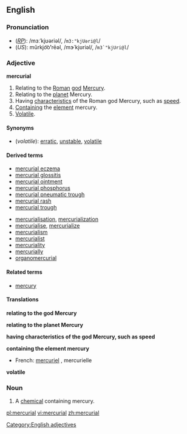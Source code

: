 ==English==
===Pronunciation===
*(''[[RP]]''): /mɜːˈkjʊəriəl/, /<tt>m3:"kjUəri@l</tt>/
*(''US''): mûrkjo͝o'''ʹ'''rēəl, /mɝˈkjʊriəl/, /<tt>m3`"kjUri@l</tt>/

===Adjective===
'''mercurial'''

#Relating to the [[Roman]] [[god]] [[Mercury]].
#Relating to the [[planet]] Mercury.
#Having [[characteristic]]s of the Roman god Mercury, such as [[speed]].
#[[contain|Contain]]ing the [[element]] mercury.
#[[volatile|Volatile]].

====Synonyms====
*(''volatile''): [[erratic]], [[unstable]], [[volatile]]

====Derived terms====
{{top2}}
*[[mercurial eczema]]
*[[mercurial glossitis]]
*[[mercurial ointment]]
*[[mercurial phosphorus]]
*[[mercurial pneumatic trough]]
*[[mercurial rash]]
*[[mercurial trough]]
{{mid2}}
*[[mercurialisation]], [[mercurialization]]
*[[mercurialise]], [[mercurialize]]
*[[mercurialism]]
*[[mercurialist]]
*[[mercuriality]]
*[[mercurially]]
*[[organomercurial]]
{{bottom}}

====Related terms====
*[[mercury]]

====Translations====
'''relating to the god Mercury'''
{{top}}
{{mid}}
{{bottom}}

'''relating to the planet Mercury'''
{{top}}
{{mid}}
{{bottom}}

'''having characteristics of the god Mercury, such as speed'''
{{top}}
{{mid}}
{{bottom}}

'''containing the element mercury'''
{{top}}
*French: [[mercuriel]] {{m}}, mercurielle {{f}}
{{mid}}
{{bottom}}

'''volatile'''
{{top}}
{{mid}}
{{bottom}}


===Noun===
{{en-noun-reg}}

#A [[chemical]] containing mercury.

[[Category:English adjectives]]


[[pl:mercurial]]
[[vi:mercurial]]
[[zh:mercurial]]